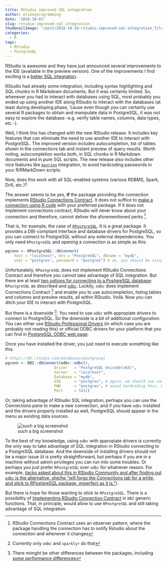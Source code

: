 ```yaml
---
title: RStudio improved SQL integration
author: elikesprogramming
date: '2018-10-03'
slug: rstudio-improved-sql-integration
thumbnailImage: "/post/2018-10-19-rstudio-improved-sql-integration_files/connectionspane_postgres_screenshot.png"
categories:
  - R
tags:
  - RStudio
  - PostgreSQL
---
```


RStudio is awesome and they have just announced several improvements to the IDE (available in the preview version). One of the improvements I find exciting is a [better SQL integration](https://blog.rstudio.com/2018/10/02/rstudio-1-2-preview-sql/). 

RStudio had already some integration, including syntax highlighting and SQL chunks in R Markdown documents. But it was certainly limited. So, whenever you had to interact with databases using SQL, most probably you ended up using another IDE along RStudio to interact with the databases (at least during developing phase, 'cause even though you can certainly use several R packages to obtain and manipulate data in PostgreSQL, it was not easy to explore the database -e.g. verify table names, columns, data types, etc.-).

Well, I think this has changed with the new RStudio release. It includes key features that can eliminate the need to use another IDE to interact with PostgreSQL. The improved version includes autocompletion, list of tables shown in the connections tab and instant preview of query results. Worth noting, autocompletion works both, in SQL chunks in R Markdown documents and in pure SQL scripts. The new release also includes other nice features like [`keyring`](https://cran.r-project.org/web/packages/keyring/index.html) integration, to avoid hardcoding passwords in your R/RMarkDown scripts.

Now, does this work with all SQL-enabled systems (various RDBMS, Spark, Drill, etc.)?

The answer seems to be yes, **if** the package providing the connection implements [RStudio Connections Contract](https://rstudio.github.io/rstudio-extensions/connections-contract.html). It does not suffice to [make a connection using R code](https://support.rstudio.com/hc/en-us/articles/115011264307) with your preferred package. If it does not implement connections contract, RStudio will never know about your connection and therefore, cannot deliver the aforementioned perks ^[RStudio Connections Contract uses an observer pattern, where the package handling the connection has to notify Rstudio about the connection and whenever it changes].

That is, for example, the case of [`RPostgreSQL`](https://cran.r-project.org/web/packages/RPostgreSQL/index.html). It is a great package. It provides a DBI-compliant interface and database drivers for PostgreSQL, so you can connect to PostgreSQL without any external dependencies. You only need `RPostgreSQL` and opening a connection is as simple as this:

```r
pgconn <- RPostgreSQL::dbConnect(
	host = "localhost", drv = "PostgreSQL", dbname = "mydb",
	user = "postgres", password = "postgres") # ok, you should be using keyring for this
```

Unfortunately, `RPostgreSQL` does not implement RStudio Connections Contract and therefore you cannot take advantage of SQL integration. But there are at least [two options for connecting to a PostgreSQL database](https://db.rstudio.com/databases/postgresql): `RPostgreSQL` as described and [`odbc`](https://cran.r-project.org/web/packages/odbc/index.html). Luckily, `odbc` does implement Connections Contract ^[Currently only `odbc` and `sparklyr` do that] and enable you to use autocompletion, listing tables and columns and preview results, all within RStudio. Voilà. Now you can ditch your IDE to interact with PostgreSQL.

But there is a downside ^[There mimght be other differences between the packages, including [some performance differences](https://rpubs.com/nwstephens/334324)]. You need to use `odbc` with appropiate drivers to connect to PostgreSQL. So the downside is a bit of additional configuration. You can either use [RStudio Professional Drivers](https://www.rstudio.com/products/drivers/) (in which case you are probably not reading this) or official ODBC drivers for your platform that you can find in [PostgreSQL ODBC web page](https://odbc.postgresql.org/). 

Once you have installed the driver, you just need to execute something like this.

```r
# https://db.rstudio.com/databases/postgresql
pgconn <- DBI::dbConnect(odbc::odbc(),
                      Driver   = "PostgreSQL Unicode(x64)",
                      Server   = "localhost",
                      Database = "mydb",
                      UID      = "postgres", # again, we should use something to
                      PWD      = "postgres", # avoid hardcoding this. keyring or whatever
                      Port     = 5432)
```

Or, taking advantage of RStudio SQL integration, perhaps you can use the Connections pane to make a new connection, and if you have `odbc` installed and the drivers properly installed as well, PostgreSQL should appear in the menu as existing data sources.

![such a big screenshot](images/connectionspane_postgres_screenshot.png)

To the best of my knowledge, using `odbc` with appropiate drivers is currently the only way to take advantage of SQL integration in RStudio connecting to a PostgreSQL database. And the downside of installing drivers should not be a major issue (it is pretty straightforward, but perhaps if you are in a machine without admin privileges you can run into some troubles. Or perhaps you just prefer `RPostgreSQL` over `odbc` for whatrever reason. For example, [jlacko asked about this in RStudio Community and after finding out `odbc` is the alternative, she/he "will forgo the Connections tab for a while, and stick to RPostgreSQL package, imperfect as it is."](https://community.rstudio.com/t/postgresql-in-connection-tab/1817/4)).

But there is hope for those wanting to stick to `RPostgreSQL`. There is a possibility of [Implementing RStudio Connection Contract](https://github.com/r-dbi/DBI/issues/211) in `DBI` generic functions. That, in principle, would allow to use `RPostgreSQL` and still taking advantage of SQL integration.
